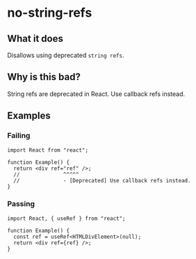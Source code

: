 # no-string-refs

## What it does

Disallows using deprecated `string refs`.

## Why is this bad?

String refs are deprecated in React. Use callback refs instead.

## Examples

### Failing

```tsx
import React from "react";

function Example() {
  return <div ref="ref" />;
  //              ^^^^^
  //              - [Deprecated] Use callback refs instead.
}
```

### Passing

```tsx
import React, { useRef } from "react";

function Example() {
  const ref = useRef<HTMLDivElement>(null);
  return <div ref={ref} />;
}
```
